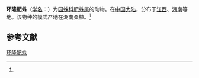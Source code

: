 {{Speciesbox
| name = 环隆肥蛛
| status = 
| status_system = 
| image = 
| genus = Larinia
| species = cyclera
| authority = (Yin et al., 1990)<ref name='id13666'>{{cite web| url =http://www.bioinfo.cn/db05/BjdwSpecies.php?action=view&id=13666| title =环隆肥蛛| work =《中国动物物种编目数据库》| publisher =中国科学院微生物研究所| author =中国科学院动物研究所| accessdate =2009-04-28| deadurl =yes| archiveurl =https://web.archive.org/web/20160305031338/http://www.bioinfo.cn/db05/BjdwSpecies.php?action=view&id=13666| archivedate =2016-03-05}}</ref>
}}

'''环隆肥蛛'''（[[学名|学名]]：{{lang|la|''Larinia cyclera''}}）为[[园蛛科|园蛛科]][[肥蛛属|肥蛛属]]的动物。在[[中国大陆|中国大陆]]，分布于[[江西|江西]]、[[湖南|湖南]]等地。该物种的模式产地在湖南桑植。<ref name='id13666'/>

== 参考文献 ==
{{reflist}}

{{Wikispecies|Larinia cyclera}}
{{Taxonbar|from=Q2126779}}

[[Category:肥蛛属|环隆肥蛛]]


{{蜘蛛小作品}}